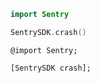 ```swift {tabTitle:Swift}
import Sentry

SentrySDK.crash()
```

```objc {tabTitle:Objective-C}
@import Sentry;

[SentrySDK crash];
```
